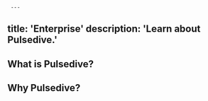      ---
title: 'Enterprise'
description: 'Learn about Pulsedive.'
---          
              
## What is Pulsedive?

## Why Pulsedive?
